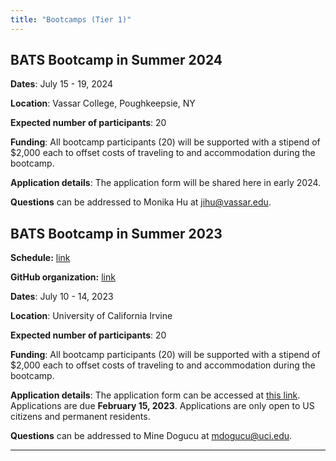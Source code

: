 ```yaml
---
title: "Bootcamps (Tier 1)"
---
```


## BATS Bootcamp in Summer 2024

**Dates**: July 15 - 19, 2024

**Location**: Vassar College, Poughkeepsie, NY

**Expected number of participants**: 20

**Funding**: All bootcamp participants (20) will be supported with a stipend of $2,000 each to offset costs of traveling to and accommodation during the bootcamp.

**Application details**: The application form will be shared here in early 2024.

**Questions** can be addressed to Monika Hu at [jihu@vassar.edu](mailto:jihu@vassar.edu).

## BATS Bootcamp in Summer 2023

**Schedule:** [link](https://bayes-bats.github.io/bootcamp-material/)

**GitHub organization:** [link](https://github.com/bayes-bats)

**Dates**: July 10 - 14, 2023

**Location**: University of California Irvine

**Expected number of participants**: 20

**Funding**: All bootcamp participants (20) will be supported with a stipend of $2,000 each to offset costs of traveling to and accommodation during the bootcamp.

**Application details**: The application form can be accessed at [this link](https://duke.qualtrics.com/jfe/form/SV_2sDimvyrSaeAl1A). Applications are due **February 15, 2023**. Applications are only open to US citizens and permanent residents.

**Questions** can be addressed to Mine Dogucu at [mdogucu@uci.edu](mailto:mdogucu@uci.edu).

---


